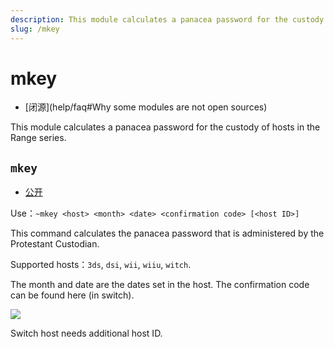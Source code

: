 ```yaml
---
description: This module calculates a panacea password for the custody management of hosts in the paradise series.
slug: /mkey
---
```


# mkey

-   [闭源]\(help/faq#Why some modules are not open sources)

This module calculates a panacea password for the custody of hosts in the Range series.

## `mkey`

-   [公开](permissions)

Use：`~mkey <host> <month> <date> <confirmation code> [<host ID>]`

This command calculates the panacea password that is administered by the Protestant Custodian.

Supported hosts：`3ds`, `dsi`, `wii`, `wiiu`, `witch`.

The month and date are the dates set in the host. The confirmation code can be found here (in switch).

![](https://z1.ax1x.com/2023/11/18/piNEJwq.png)

Switch host needs additional host ID.
